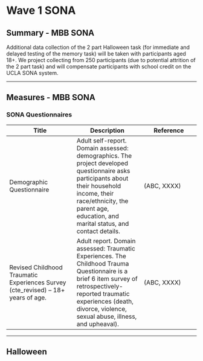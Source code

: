 # Wave 1 SONA

## Summary - MBB SONA

Additional data collection of the 2 part Halloween task (for immediate and delayed testing of the memory task) will be taken with participants aged 18+. We project collecting from 250 participants (due to potential attrition of the 2 part task) and will compensate participants with school credit on the UCLA SONA system.

-----------------

## Measures - MBB SONA

### SONA Questionnaires

| Title        | Description  | Reference  |
| ------------ | ------------ | ---------- |
| Demographic Questionnaire | Adult self-report. Domain assessed: demographics. The project developed questionnaire asks participants about their household income, their race/ethnicity, the parent age, education, and marital status, and contact details. | (ABC, XXXX)
| Revised Childhood Traumatic Experiences Survey (cte_revised) – 18+ years of age. | Adult report. Domain assessed: Traumatic Experiences. The Childhood Trauma Questionnaire is a brief 6 item survey of retrospectively-reported traumatic experiences (death, divorce, violence, sexual abuse, illness, and upheaval). | (ABC, XXXX)

-----------------

## Halloween
